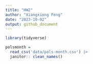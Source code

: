 ```yaml
---
title: "HW2"
author: "Xiangxiong Feng"
date: "2023-10-02"
output: github_document
---
```


```r
library(tidyverse)
```
```r
polsmonth = 
  read_csv('data/pols-month.csv') |>
  janitor:: clean_names()
```

